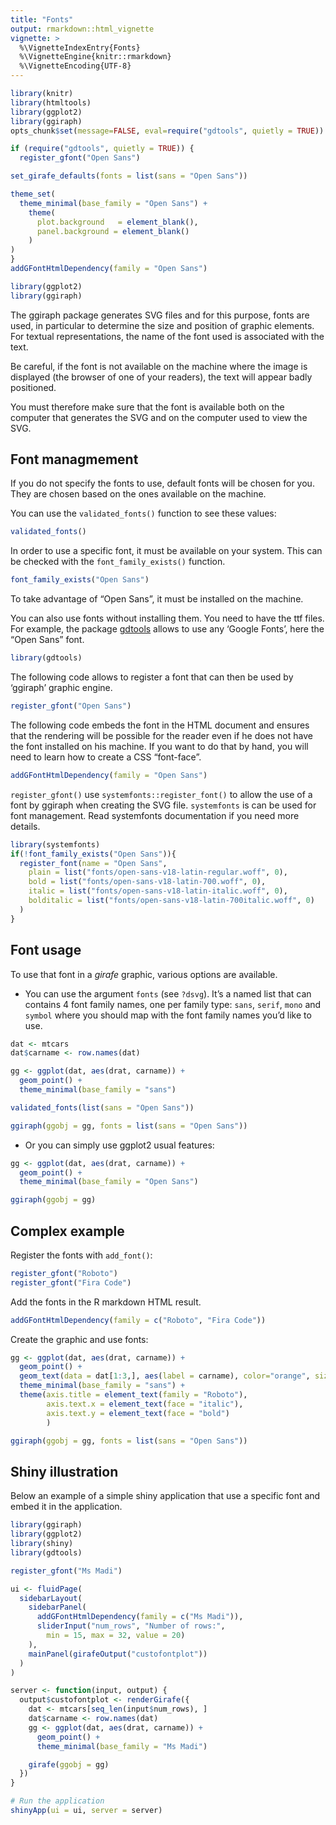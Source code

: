 ```yaml
---
title: "Fonts"
output: rmarkdown::html_vignette
vignette: >
  %\VignetteIndexEntry{Fonts}
  %\VignetteEngine{knitr::rmarkdown}
  %\VignetteEncoding{UTF-8}
---
```


```r
library(knitr)
library(htmltools)
library(ggplot2)
library(ggiraph)
opts_chunk$set(message=FALSE, eval=require("gdtools", quietly = TRUE))
```

```r
if (require("gdtools", quietly = TRUE)) {
  register_gfont("Open Sans")

set_girafe_defaults(fonts = list(sans = "Open Sans"))

theme_set(
  theme_minimal(base_family = "Open Sans") +
    theme(
      plot.background	= element_blank(),
      panel.background = element_blank()
    )
)
}
addGFontHtmlDependency(family = "Open Sans")
```



```r
library(ggplot2)
library(ggiraph)
```

The ggiraph package generates SVG files and for this purpose, fonts are used, in particular to determine the size and position of graphic elements. For textual representations, the name of the font used is associated with the text. 

Be careful, if the font is not available on the machine where the image is displayed (the browser of one of your readers), the text will appear badly positioned.

You must therefore make sure that the font is available both on the computer that generates the SVG and on the computer used to view the SVG.


## Font managmement

If you do not specify the fonts to use, default fonts will be chosen for you. They are chosen based on the ones available on the machine. 

You can use the `validated_fonts()` function to see these values:

```r
validated_fonts()
```

In order to use a specific font, it must be available on your system. This can be checked with the `font_family_exists()` function.

```r
font_family_exists("Open Sans")
```

To take advantage of "Open Sans", it must be installed on the machine. 

You can also use fonts without installing them. You need to have the ttf files. For example, the package [gdtools](https://cran.r-project.org/package=gdtools) allows to use any 'Google Fonts', here the "Open Sans" font. 

```r
library(gdtools)
```

The following code allows to register a font that can then be used 
by 'ggiraph' graphic engine.

```r
register_gfont("Open Sans")
```

The following code embeds the font in the HTML document and ensures that the
rendering will be possible for the reader even if he does not have the font
installed on his machine. If you want to do that by hand, you will need to learn
how to create a CSS "font-face".

```r
addGFontHtmlDependency(family = "Open Sans")
```

`register_gfont()` use `systemfonts::register_font()` to allow the use of a
font by ggiraph when creating the SVG file. `systemfonts` is can be used for font
management. Read systemfonts documentation if you need more details.

```r
library(systemfonts)
if(!font_family_exists("Open Sans")){
  register_font(name = "Open Sans", 
    plain = list("fonts/open-sans-v18-latin-regular.woff", 0), 
    bold = list("fonts/open-sans-v18-latin-700.woff", 0), 
    italic = list("fonts/open-sans-v18-latin-italic.woff", 0),
    bolditalic = list("fonts/open-sans-v18-latin-700italic.woff", 0)
  )
}
```

## Font usage

To use that font in a *girafe* graphic, various options are available.

* You can use the argument `fonts` (see `?dsvg`). It's a named list that can contains 4 font family names, one per family type: `sans`, `serif`, `mono` and `symbol` where you should map with the font family names you'd like to use. 

```r
dat <- mtcars
dat$carname <- row.names(dat)

gg <- ggplot(dat, aes(drat, carname)) + 
  geom_point() + 
  theme_minimal(base_family = "sans")

validated_fonts(list(sans = "Open Sans"))

ggiraph(ggobj = gg, fonts = list(sans = "Open Sans"))
```

* Or you can simply use ggplot2 usual features:

```r

gg <- ggplot(dat, aes(drat, carname)) + 
  geom_point() + 
  theme_minimal(base_family = "Open Sans")

ggiraph(ggobj = gg)
```

## Complex example

Register the fonts with `add_font()`:

```r
register_gfont("Roboto")
register_gfont("Fira Code")
```

Add the fonts in the R markdown HTML result.

```r
addGFontHtmlDependency(family = c("Roboto", "Fira Code"))
```

Create the graphic and use fonts:

```r
gg <- ggplot(dat, aes(drat, carname)) + 
  geom_point() + 
  geom_text(data = dat[1:3,], aes(label = carname), color="orange", size = 5, family = "Fira Code")+
  theme_minimal(base_family = "sans") + 
  theme(axis.title = element_text(family = "Roboto"),
        axis.text.x = element_text(face = "italic"),
        axis.text.y = element_text(face = "bold")
        ) 

ggiraph(ggobj = gg, fonts = list(sans = "Open Sans"))
```

## Shiny illustration

Below an example of a simple shiny application that 
use a specific font and embed it in the application.

```r
library(ggiraph)
library(ggplot2)
library(shiny)
library(gdtools)

register_gfont("Ms Madi")

ui <- fluidPage(
  sidebarLayout(
    sidebarPanel(
      addGFontHtmlDependency(family = c("Ms Madi")),
      sliderInput("num_rows", "Number of rows:",
        min = 15, max = 32, value = 20)
    ),
    mainPanel(girafeOutput("custofontplot"))
  )
)

server <- function(input, output) {
  output$custofontplot <- renderGirafe({
    dat <- mtcars[seq_len(input$num_rows), ]
    dat$carname <- row.names(dat)
    gg <- ggplot(dat, aes(drat, carname)) +
      geom_point() +
      theme_minimal(base_family = "Ms Madi")

    girafe(ggobj = gg)
  })
}

# Run the application
shinyApp(ui = ui, server = server)
```

